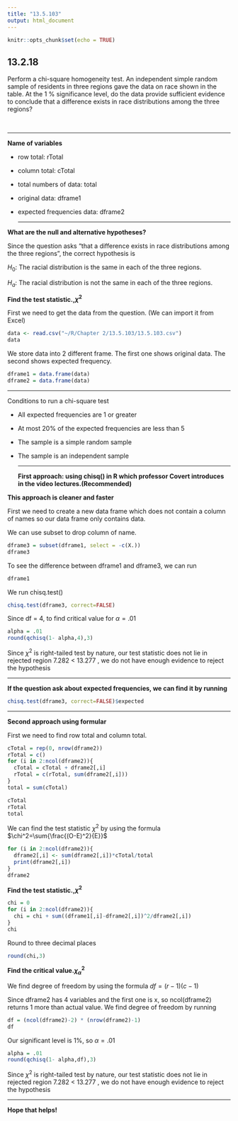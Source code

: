 ```yaml
---
title: "13.5.103"
output: html_document
---
```


```r
knitr::opts_chunk$set(echo = TRUE)
```

## 13.2.18

Perform a​ chi-square homogeneity test. An independent simple random sample of residents in three regions gave the data on race shown in the table. At the 1 % significance​ level, do the data provide sufficient evidence to conclude that a difference exists in race distributions among the three​ regions?

<br/>
<hr/>
**Name of variables**

* row total: rTotal

* column total: cTotal

* total numbers of data: total

* original data: dframe1

* expected frequencies data: dframe2 
<hr/>

**What are the null and alternative​ hypotheses?**

Since the question asks "that a difference exists in race distributions among the three​ regions", the correct hypothesis is 

$H_0:$ The racial distribution is the same in each of the three regions.

$H_a:$ The racial distribution is not the same in each of the three regions.

**Find the test statistic.,$\chi^2$**

First we need to get the data from the question. (We can import it from Excel)
```r
data <- read.csv("~/R/Chapter 2/13.5.103/13.5.103.csv")
data
```
We store data into 2 different frame. The first one shows original data. The second shows expected frequency.
```r
dframe1 = data.frame(data)
dframe2 = data.frame(data)
```
<hr/>
Conditions to run a chi-square test

* All expected frequencies are 1 or greater

* At most 20% of the expected frequencies are less than 5

* The sample is a simple random sample

* The sample is an independent sample
<hr/>
**First approach: using chisq() in R which professor Covert introduces in the video lectures.(Recommended)**

**This approach is cleaner and faster**

First we need to create a new data frame which does not contain a column of names so our data frame only contains data. 

We can use subset to drop column of name.
```r
dframe3 = subset(dframe1, select = -c(X.))
dframe3
```
To see the difference between dframe1 and dframe3, we can run
```r
dframe1
```
We run chisq.test()
```r
chisq.test(dframe3, correct=FALSE)
```
Since df = 4, to find critical value for $\alpha = .01$
```r
alpha = .01
round(qchisq(1- alpha,4),3)
```
Since $\chi^2$ is right-tailed test by nature, our test statistic does not lie in rejected region 7.282 < 13.277 , we do not have enough evidence to reject the hypothesis
<hr/>
**If the question ask about expected frequencies, we can find it by running**
```r
chisq.test(dframe3, correct=FALSE)$expected
```
<hr/>
**Second approach using formular**

First we need to find row total and column total.
```r
cTotal = rep(0, nrow(dframe2))
rTotal = c()
for (i in 2:ncol(dframe2)){
  cTotal = cTotal + dframe2[,i]
  rTotal = c(rTotal, sum(dframe2[,i]))
}
total = sum(cTotal)
```

```r
cTotal
rTotal
total
```
We can find the test statistic $\chi^2$ by using the formula 
$\chi^2=\sum{\frac{(O-E)^2}{E}}$
```r
for (i in 2:ncol(dframe2)){
  dframe2[,i] <- sum(dframe2[,i])*cTotal/total
  print(dframe2[,i])
}
dframe2
```
**Find the test statistic.,$\chi^2$**
```r
chi = 0
for (i in 2:ncol(dframe2)){
  chi = chi + sum((dframe1[,i]-dframe2[,i])^2/dframe2[,i])
}
chi
```
Round to  three decimal places 
```r
round(chi,3)
```
**Find the critical value.$\chi_{\alpha}^2$**

We find degree of freedom by using the formula $df=(r-1)(c-1)$

Since dframe2 has 4 variables and the first one is x, so ncol(dframe2) returns 1 more than actual value. We find degree of freedom by running
```r
df = (ncol(dframe2)-2) * (nrow(dframe2)-1)
df
```
Our significant level is 1%, so $\alpha = .01$
```r
alpha = .01
round(qchisq(1- alpha,df),3)
```
Since $\chi^2$ is right-tailed test by nature, our test statistic does not lie in rejected region 7.282 < 13.277 , we do not have enough evidence to reject the hypothesis
<hr/>
**Hope that helps!**